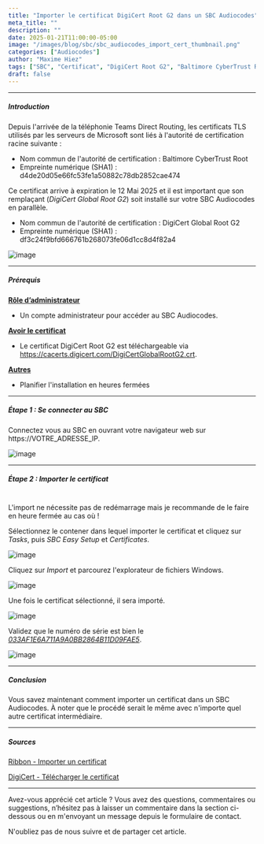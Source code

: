 ```yaml
---
title: "Importer le certificat DigiCert Root G2 dans un SBC Audiocodes"
meta_title: ""
description: ""
date: 2025-01-21T11:00:00-05:00
image: "/images/blog/sbc/sbc_audiocodes_import_cert_thumbnail.png"
categories: ["Audiocodes"]
author: "Maxime Hiez"
tags: ["SBC", "Certificat", "DigiCert Root G2", "Baltimore CyberTrust Root"]
draft: false
---
```

---

##### Introduction
Depuis l'arrivée de la téléphonie Teams Direct Routing, les certificats TLS utilisés par les serveurs de Microsoft sont liés à l'autorité de certification racine suivante :
- Nom commun de l'autorité de certification : Baltimore CyberTrust Root
- Empreinte numérique (SHA1) : d4de20d05e66fc53fe1a50882c78db2852cae474

Ce certificat arrive à expiration le 12 Mai 2025 et il est important que son remplaçant (*DigiCert Global Root G2*) soit installé sur votre SBC Audiocodes en parallèle.
- Nom commun de l'autorité de certification : DigiCert Global Root G2
- Empreinte numérique (SHA1) : df3c24f9bfd666761b268073fe06d1cc8d4f82a4

![image](/images/blog/sbc/sbc_import_cert_000.png)

---

##### Prérequis
**<u>Rôle d’administrateur</u>**
- Un compte administrateur pour accéder au SBC Audiocodes.

**<u>Avoir le certificat</u>**
- Le certificat DigiCert Root G2 est téléchargeable via https://cacerts.digicert.com/DigiCertGlobalRootG2.crt.

**<u>Autres</u>**
- Planifier l'installation en heures fermées

---

##### Étape 1 : Se connecter au SBC

Connectez vous au SBC en ouvrant votre navigateur web sur https://VOTRE_ADRESSE_IP.

![image](/images/blog/sbc/sbc_audiocodes_import_cert_000.png)

---

##### Étape 2 : Importer le certificat <br/><br/>
<Notice type="info">L'import ne nécessite pas de redémarrage mais je recommande de le faire en heure fermée au cas où !</Notice>

Sélectionnez le contener dans lequel importer le certificat et cliquez sur *Tasks*, puis *SBC Easy Setup* et *Certificates*.

![image](/images/blog/sbc/sbc_audiocodes_import_cert_001.png)

Cliquez sur *Import* et parcourez l'explorateur de fichiers Windows.

![image](/images/blog/sbc/sbc_audiocodes_import_cert_002.png)

Une fois le certificat sélectionné, il sera importé. 

![image](/images/blog/sbc/sbc_audiocodes_import_cert_003.png)

Validez que le numéro de série est bien le *<u>033AF1E6A711A9A0BB2864B11D09FAE5</u>*.

![image](/images/blog/sbc/sbc_audiocodes_import_cert_004.png)

---

##### Conclusion
Vous savez maintenant comment importer un certificat dans un SBC Audiocodes. À noter que le procédé serait le même avec n'importe quel autre certificat intermédiaire.

---

##### Sources
[Ribbon - Importer un certificat](https://publicdoc.rbbn.com/display/UXDOC81/Importing+SBC+Edge+Supplementary+Certificates)

[DigiCert - Télécharger le certificat](https://cacerts.digicert.com/DigiCertGlobalRootG2.crt)

---


Avez-vous apprécié cet article ? Vous avez des questions, commentaires ou suggestions, n’hésitez pas à laisser un commentaire dans la section ci-dessous ou en m'envoyant un message depuis le formulaire de contact.

N'oubliez pas de nous suivre et de partager cet article.